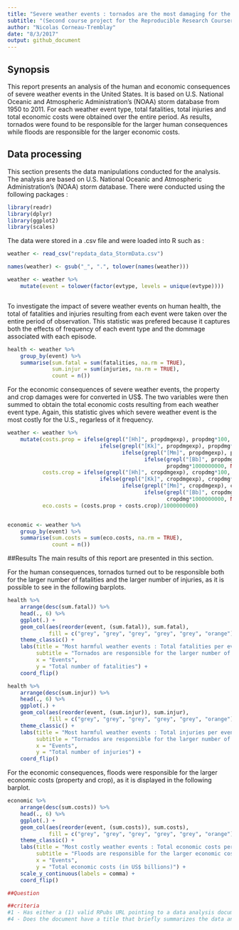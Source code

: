 ```yaml
---
title: "Severe weather events : tornados are the most damaging for the human health and floods are the most costly for the economy"
subtitle: "(Second course project for the Reproducible Research Coursera course)"
author: "Nicolas Corneau-Tremblay"
date: "8/3/2017"
output: github_document
---
```


## Synopsis
This report presents an analysis of the human and economic consequences of severe weather events in the United States. It is based on U.S. National Oceanic and Atmospheric Administration's (NOAA) storm database from 1950 to 2011. For each weather event type, total fatalities, total injuries and total economic costs were obtained over the entire period. As results, tornados were found to be responsible for the larger human consequences while floods are responsible for the larger economic costs.


## Data processing
This section presents the data manipulations conducted for the analysis. The analysis are based on U.S. National Oceanic and Atmospheric Administration's (NOAA) storm database. There were conducted using the following packages :

```r

library(readr)
library(dplyr)
library(ggplot2)
library(scales)

```

The data were stored in a .csv file and were loaded into R such as :

```r

weather <- read_csv("repdata_data_StormData.csv")

names(weather) <- gsub("_", ".", tolower(names(weather)))

weather <- weather %>%
    mutate(event = tolower(factor(evtype, levels = unique(evtype))))



```

To investigate the impact of severe weather events on human health, the total of fatalities and injuries resulting from each event were taken over the entire period of observation. This statistic was prefered because it captures both the effects of frequency of each event type and the dommage associated with each episode.

```r

health <- weather %>%
    group_by(event) %>%
    summarise(sum.fatal = sum(fatalities, na.rm = TRUE),
              sum.injur = sum(injuries, na.rm = TRUE),
              count = n())

```

For the economic consequences of severe weather events, the property and crop damages were for converted in US$. The two variables were then summed to obtain the total economic costs resulting from each weather event type. Again, this statistic gives which severe weather event is the most costly for the U.S., regarless of it frequency.

```r

weather <- weather %>%
    mutate(costs.prop = ifelse(grepl("[Hh]", propdmgexp), propdmg*100,
                             ifelse(grepl("[Kk]", propdmgexp), propdmg*1000,
                                    ifelse(grepl("[Mm]", propdmgexp), propdmg*1000000,
                                           ifelse(grepl("[Bb]", propdmgexp),
                                                  propdmg*1000000000, NA)))),
           costs.crop = ifelse(grepl("[Hh]", cropdmgexp), cropdmg*100,
                             ifelse(grepl("[Kk]", cropdmgexp), cropdmg*1000,
                                    ifelse(grepl("[Mm]", cropdmgexp), cropdmg*1000000,
                                           ifelse(grepl("[Bb]", cropdmgexp),
                                                  cropdmg*1000000000, NA)))),
           eco.costs = (costs.prop + costs.crop)/1000000000)


economic <- weather %>%
    group_by(event) %>%
    summarise(sum.costs = sum(eco.costs, na.rm = TRUE),
              count = n())
```

##Results
The main results of this report are presented in this section.

For the human consequences, tornados turned out to be responsible both for the larger number of fatalities and the larger number of injuries, as it is possible to see in the following barplots.

```r

health %>%
    arrange(desc(sum.fatal)) %>%
    head(., 6) %>%
    ggplot(.) +
    geom_col(aes(reorder(event, (sum.fatal)), sum.fatal),
             fill = c("grey", "grey", "grey", "grey", "grey", "orange")) +
    theme_classic() +
    labs(title = "Most harmful weather events : Total fatalities per event",
         subtitle = "Tornados are responsible for the larger number of fatalities",
         x = "Events",
         y = "Total number of fatalities") +
    coord_flip()

```

```r

health %>%
    arrange(desc(sum.injur)) %>%
    head(., 6) %>%
    ggplot(.) +
    geom_col(aes(reorder(event, (sum.injur)), sum.injur),
             fill = c("grey", "grey", "grey", "grey", "grey", "orange")) +
    theme_classic() +
    labs(title = "Most harmful weather events : Total injuries per event",
         subtitle = "Tornados are responsible for the larger number of injuries",
         x = "Events",
         y = "Total number of injuries") +
    coord_flip()

```

For the economic consequences, floods were responsible for the larger economic costs (property and crop), as it is displayed in the following barplot.

```r

economic %>%
    arrange(desc(sum.costs)) %>%
    head(., 6) %>%
    ggplot(.) +
    geom_col(aes(reorder(event, (sum.costs)), sum.costs),
             fill = c("grey", "grey", "grey", "grey", "grey", "orange")) +
    theme_classic() +
    labs(title = "Most costly weather events : Total economic costs per event",
         subtitle = "Floods are responsible for the larger economic costs",
         x = "Events",
         y = "Total economic costs (in US$ billions)") +
    scale_y_continuous(labels = comma) +
    coord_flip()


```


```r
##Question

##criteria
#1 - Has either a (1) valid RPubs URL pointing to a data analysis document for this assignment been submitted; or (2) a #   complete PDF file presenting the data analysis been uploaded?
#4 - Does the document have a title that briefly summarizes the data analysis?

```

